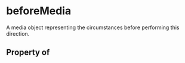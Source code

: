   

# beforeMedia

A media object representing the circumstances before performing this direction.

## Property of



